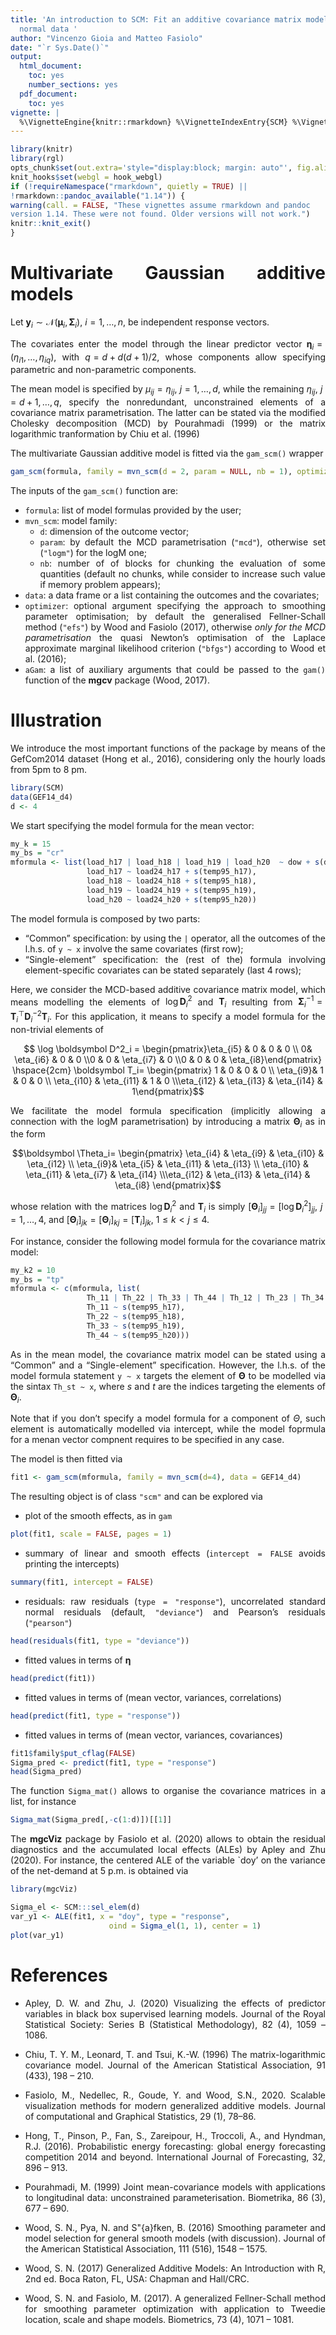 ```yaml
---
title: 'An introduction to SCM: Fit an additive covariance matrix model for multivariate
  normal data '
author: "Vincenzo Gioia and Matteo Fasiolo"
date: "`r Sys.Date()`"
output:
  html_document:
    toc: yes
    number_sections: yes
  pdf_document:
    toc: yes
vignette: |
  %\VignetteEngine{knitr::rmarkdown} %\VignetteIndexEntry{SCM} %\VignetteEncoding{UTF-8}
---
```


<style>
body {
text-align: justify}
</style>

```r
library(knitr)
library(rgl)
opts_chunk$set(out.extra='style="display:block; margin: auto"', fig.align="center", tidy=FALSE)
knit_hooks$set(webgl = hook_webgl)
if (!requireNamespace("rmarkdown", quietly = TRUE) ||
!rmarkdown::pandoc_available("1.14")) {
warning(call. = FALSE, "These vignettes assume rmarkdown and pandoc
version 1.14. These were not found. Older versions will not work.")
knitr::knit_exit()
}
```

# Multivariate Gaussian additive models
Let  $\boldsymbol y_i\sim \mathcal{N}(\boldsymbol \mu_i, \boldsymbol \Sigma_i)$, $i=1, \ldots, n$, be independent response vectors. 

The covariates enter the model through the linear predictor vector $\boldsymbol \eta_i=(\eta_{i1}, \ldots, \eta_{iq})$, with $q= d+d(d+1)/2$, whose components allow specifying parametric and non-parametric components. 

The mean model is specified by $\mu_{ij} = \eta_{ij}$, $j=1, \ldots,d$, while the remaining $\eta_{ij}$, $j=d+1, \ldots,q$, specify the nonredundant, unconstrained elements of a covariance matrix parametrisation. The latter can be stated via the  modified Cholesky decomposition (MCD) by Pourahmadi (1999) or the matrix logarithmic tranformation by Chiu et al. (1996) 

The multivariate Gaussian additive model is fitted via the `gam_scm()` wrapper
```r
gam_scm(formula, family = mvn_scm(d = 2, param = NULL, nb = 1), optimizer = NULL, data = list(), aGam = list())
```


The inputs of the `gam_scm()` function are:

* `formula`: list of model formulas provided by the user;
* `mvn_scm`: model family:
    - `d`: dimension of the outcome vector;
    - `param`: by default the MCD parametrisation (`"mcd"`), otherwise set (`"logm"`) for the logM one; 
    - `nb`: number of of blocks for chunking the evaluation of some quantities (default no chunks, while consider to increase such value if memory problem appears);
* `data`: a data frame or a list containing the outcomes and the covariates; 
* `optimizer`: optional argument specifying the approach to smoothing parameter optimisation; by default the generalised Fellner-Schall method (`"efs"`) by Wood and Fasiolo (2017), otherwise *only for the MCD parametrisation* the quasi Newton's optimisation  of the Laplace approximate marginal likelihood criterion (`"bfgs"`) according to Wood et al. (2016); 
* `aGam`: a list of auxiliary arguments that could be passed to the `gam()` function of the **mgcv** package (Wood, 2017). 


# Illustration
We introduce the most important functions of the package by means of the  GefCom2014 dataset (Hong et al., 2016), considering only the hourly loads from 5pm to 8 pm.

```r
library(SCM) 
data(GEF14_d4)
d <- 4 
```


We start specifying the model formula for the mean vector:

```r
my_k = 15
my_bs = "cr"
mformula <- list(load_h17 | load_h18 | load_h19 | load_h20  ~ dow + s(doy, k = my_k, bs = my_bs),
                 load_h17 ~ load24_h17 + s(temp95_h17),
                 load_h18 ~ load24_h18 + s(temp95_h18),
                 load_h19 ~ load24_h19 + s(temp95_h19),
                 load_h20 ~ load24_h20 + s(temp95_h20))
```

The model formula is composed by two parts:

* "Common" specification:  by using the `|` operator, all the outcomes of the l.h.s. of `y ~ x` involve the same covariates  (first row);
* "Single-element" specification: the (rest of the) formula involving element-specific covariates can be stated separately (last 4 rows);


Here, we consider the MCD-based additive covariance matrix model, which means modelling the elements of $\log \boldsymbol D^2_i$ and $\boldsymbol T_i$ resulting from $\boldsymbol \Sigma^{-1}_i={\boldsymbol T^\top_i}{ \boldsymbol D^{-2}_i} {\boldsymbol T_i}$.  For this application, it means to specify a model formula for  the non-trivial elements of

$$ \log \boldsymbol D^2_i = \begin{pmatrix}\eta_{i5}  & 0 & 0  & 0 \\ 0& \eta_{i6} & 0 & 0 \\0  & 0 & \eta_{i7} & 0 \\0 & 0 & 0 & \eta_{i8}\end{pmatrix} \hspace{2cm} \boldsymbol T_i= \begin{pmatrix} 1  & 0 & 0 & 0 \\ \eta_{i9}& 1 & 0 & 0 \\ \eta_{i10}  &  \eta_{i11} & 1 & 0 \\\eta_{i12} & \eta_{i13} & \eta_{i14} &  1\end{pmatrix}$$

We facilitate the model formula specification (implicitly allowing a connection with the logM parametrisation) by introducing a matrix $\boldsymbol \Theta_i$ as in the form

$$\boldsymbol \Theta_i= \begin{pmatrix} \eta_{i4}  & \eta_{i9} & \eta_{i10} & \eta_{i12} \\ \eta_{i9}& \eta_{i5} & \eta_{i11} & \eta_{i13} \\ \eta_{i10}  &  \eta_{i11} & \eta_{i7} & \eta_{i14} \\\eta_{i12} & \eta_{i13} & \eta_{i14} &  \eta_{i8} \end{pmatrix}$$

whose relation with the matrices $\log \boldsymbol D^2_i$ and $\boldsymbol T_i$ is simply $[\boldsymbol \Theta_i]_{jj}=[\log \boldsymbol D^2_i]_{jj}$, $j=1, \ldots, 4$, and  $[\boldsymbol \Theta_i]_{jk}= [\boldsymbol \Theta_i]_{kj}=  [\boldsymbol T_i]_{jk}$, $1 \leq k < j \leq 4$.

For instance, consider the following model formula for the covariance matrix model:

```r
my_k2 = 10
my_bs = "tp"
mformula <- c(mformula, list(
                 Th_11 | Th_22 | Th_33 | Th_44 | Th_12 | Th_23 | Th_34  ~ dow + s(doy, k = my_k, bs = my_bs),
                 Th_11 ~ s(temp95_h17),
                 Th_22 ~ s(temp95_h18),
                 Th_33 ~ s(temp95_h19),
                 Th_44 ~ s(temp95_h20)))
```

As in the mean model, the covariance matrix model can be stated using a "Common" and a "Single-element" specification. However,  the l.h.s. of the model formula statement `y ~ x` targets the element of  $\boldsymbol \Theta$ to be modelled via the sintax   `Th_st ~ x`, where $s$ and $t$ are the indices targeting the elements of $\boldsymbol \Theta_i$.



Note that if you don't specify a model formula for a component of $\Theta$, such element is automatically modelled via intercept, while the model foprmula for a menan vector compnent requires to be specified in any case.


The model is then fitted via
```r
fit1 <- gam_scm(mformula, family = mvn_scm(d=4), data = GEF14_d4)
```

The resulting object is of class `"scm"` and can be explored via

- plot of the smooth effects, as in `gam`
```r
plot(fit1, scale = FALSE, pages = 1)
```

- summary of linear and smooth effects (`intercept = FALSE` avoids printing the intercepts)
```r
summary(fit1, intercept = FALSE)
```

- residuals: raw residuals (`type = "response"`), uncorrelated standard normal residuals (default, `"deviance"`) and Pearson's residuals (`"pearson"`)

```r
head(residuals(fit1, type = "deviance"))
```

- fitted values in terms of $\boldsymbol \eta$

```r
head(predict(fit1))
```

- fitted values in terms of (mean vector, variances, correlations)

```r
head(predict(fit1, type = "response"))
```

- fitted values in terms of (mean vector, variances, covariances)
```r
fit1$family$put_cflag(FALSE)
Sigma_pred <- predict(fit1, type = "response")
head(Sigma_pred)
```

The function `Sigma_mat()` allows to organise the covariance matrices in a list, for instance
```r
Sigma_mat(Sigma_pred[,-c(1:d)])[[1]]
```

The **mgcViz** package by Fasiolo et al. (2020) allows to obtain the residual diagnostics and the accumulated local effects (ALEs) by Apley and Zhu (2020).
For instance, the centered ALE of the variable `doy' on the variance of the net-demand at 5 p.m. is obtained via
```r
library(mgcViz)
```

```r
Sigma_el <- SCM:::sel_elem(d)
var_y1 <- ALE(fit1, x = "doy", type = "response",
                      oind = Sigma_el(1, 1), center = 1)
plot(var_y1)
```





References
==========
- Apley, D. W. and Zhu, J. (2020) Visualizing the effects of predictor variables in black box supervised learning models. Journal of the Royal Statistical Society: Series B (Statistical Methodology), 82 (4), 1059 -- 1086.  

- Chiu, T. Y. M., Leonard, T. and Tsui, K.-W. (1996) The matrix-logarithmic covariance model. Journal of the American Statistical Association, 91 (433), 198 -- 210.    

-   Fasiolo, M., Nedellec, R., Goude, Y. and Wood, S.N., 2020. Scalable visualization methods for modern generalized additive models. Journal of computational and Graphical Statistics, 29 (1), 78--86.

- Hong, T., Pinson, P., Fan, S., Zareipour, H., Troccoli, A., and Hyndman, R.J. (2016). Probabilistic energy forecasting: global energy forecasting competition 2014 and beyond. International Journal of Forecasting, 32, 896 -- 913.

- Pourahmadi, M. (1999) Joint mean-covariance models with applications to longitudinal data: unconstrained parameterisation. Biometrika,  86 (3), 677 -- 690.

- Wood, S. N., Pya, N. and S\"{a}fken, B. (2016) Smoothing parameter and model selection for general smooth models (with discussion).  Journal of the American Statistical Association, 111 (516), 1548 -- 1575.

-  Wood, S. N. (2017) Generalized Additive Models: An Introduction with R, 2nd ed. Boca Raton, FL, USA: Chapman and Hall/CRC.

-  Wood, S. N. and Fasiolo, M.  (2017). A generalized Fellner-Schall method for smoothing parameter optimization with application to Tweedie location, scale and shape models.  Biometrics, 73 (4), 1071 -- 1081.
